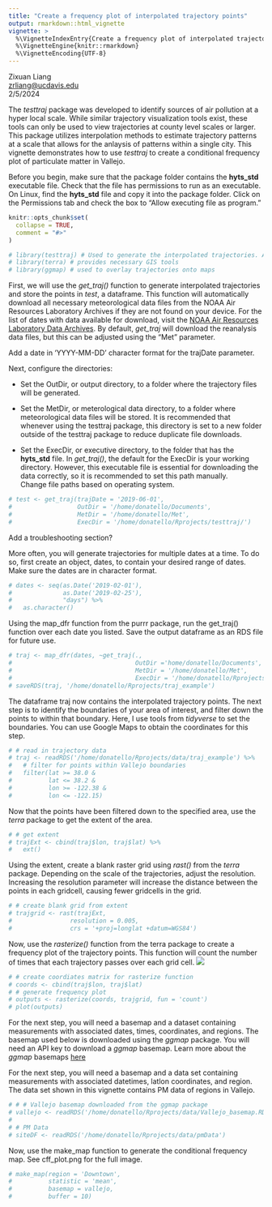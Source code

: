 ```yaml
---
title: "Create a frequency plot of interpolated trajectory points"
output: rmarkdown::html_vignette
vignette: >
  %\VignetteIndexEntry{Create a frequency plot of interpolated trajectory points}
  %\VignetteEngine{knitr::rmarkdown}
  %\VignetteEncoding{UTF-8}
---
```


Zixuan Liang\
[zrliang\@ucdavis.edu](mailto:zrliang@ucdavis.edu){.email}\
2/5/2024

The *testtraj* package was developed to identify sources of air pollution at a hyper local scale. While similar trajectory visualization tools exist, these tools can only be used to view trajectories at county level scales or larger. This package utilizes interpolation methods to estimate trajectory patterns at a scale that allows for the anlaysis of patterns within a single city. This vignette demonstrates how to use *testtraj* to create a conditional frequency plot of particulate matter in Vallejo.

Before you begin, make sure that the package folder contains the **hyts_std** executable file. Check that the file has permissions to run as an executable. On Linux, find the **hyts_std** file and copy it into the package folder. Click on the Permissions tab and check the box to "Allow executing file as program."

```r
knitr::opts_chunk$set(
  collapse = TRUE,
  comment = "#>"
)
```

```r
# library(testtraj) # Used to generate the interpolated trajectories. Also automatically loads in the tidyverse package for its data analysis tools. 
# library(terra) # provides necessary GIS tools
# library(ggmap) # used to overlay trajectories onto maps
```

First, we will use the *get_traj()* function to generate interpolated trajectories and store the points in *test*, a dataframe. This function will automatically download all necessary meteorological data files from the NOAA Air Resources Laboratory Archives if they are not found on your device. For the list of dates with data available for download, visit the [NOAA Air Resources Laboratory Data Archives](<https://www.ready.noaa.gov/archives.php>). By default, *get_traj* will download the reanalysis data files, but this can be adjusted using the "Met" parameter.

Add a date in 'YYYY-MM-DD' character format for the trajDate parameter.

Next, configure the directories:

-   Set the OutDir, or output directory, to a folder where the trajectory files will be generated.

-   Set the MetDir, or meterological data directory, to a folder where meteorological data files will be stored. It is recommended that whenever using the testtraj package, this directory is set to a new folder outside of the testtraj package to reduce duplicate file downloads.

-   Set the ExecDir, or executive directory, to the folder that has the **hyts_std** file. In *get_traj()*, the default for the ExecDir is your working directory. However, this executable file is essential for downloading the data correctly, so it is recommended to set this path manually.\
    Change file paths based on operating system.

```r
# test <- get_traj(trajDate = '2019-06-01',
#                  OutDir = '/home/donatello/Documents',
#                  MetDir = '/home/donatello/Met',
#                  ExecDir = '/home/donatello/Rprojects/testtraj/')
```

Add a troubleshooting section?

More often, you will generate trajectories for multiple dates at a time. To do so, first create an object, dates, to contain your desired range of dates. Make sure the dates are in character format.

```r
# dates <- seq(as.Date('2019-02-01'),
#              as.Date('2019-02-25'),
#              "days") %>%
#   as.character()
```

Using the map_dfr function from the purrr package, run the get_traj() function over each date you listed. Save the output dataframe as an RDS file for future use.

```r
# traj <- map_dfr(dates, ~get_traj(.,
#                                  OutDir ='home/donatello/Documents',
#                                  MetDir = '/home/donatello/Met',
#                                  ExecDir = '/home/donatello/Rprojects/testtraj'))
# saveRDS(traj, '/home/donatello/Rprojects/traj_example')
```

The dataframe traj now contains the interpolated trajectory points. The next step is to identify the boundaries of your area of interest, and filter down the points to within that boundary. Here, I use tools from *tidyverse* to set the boundaries. You can use Google Maps to obtain the coordinates for this step. 

```r
# # read in trajectory data
# traj <- readRDS('/home/donatello/Rprojects/data/traj_example') %>%
#   # filter for points within Vallejo boundaries
#   filter(lat >= 38.0 &
#          lat <= 38.2 &
#          lon >= -122.38 &
#          lon <= -122.15)
```

Now that the points have been filtered down to the specified area, use the *terra* package to get the extent of the area.

```r
# # get extent
# trajExt <- cbind(traj$lon, traj$lat) %>%
#   ext()
```

Using the extent, create a blank raster grid using *rast()* from the *terra* package. Depending on the scale of the trajectories, adjust the resolution. Increasing the resolution parameter will increase the distance between the points in each gridcell, causing fewer gridcells in the grid. 

```r
# # create blank grid from extent
# trajgrid <- rast(trajExt,
#                resolution = 0.005,
#                crs = '+proj=longlat +datum=WGS84')
```

Now, use the *rasterize()* function from the terra package to create a frequency plot of the trajectory points. This function will count the number of times that each trajectory passes over each grid cell.  ![](/home/donatello/Rprojects/testtraj/vignettes/frequency_plot.png)

```r
# # create coordiates matrix for rasterize function
# coords <- cbind(traj$lon, traj$lat)
# # generate frequency plot
# outputs <- rasterize(coords, trajgrid, fun = 'count')
# plot(outputs)
```

For the next step, you will need a basemap and a dataset containing measurements with associated dates, times, coordinates, and regions. The basemap used below is downloaded using the *ggmap* package. You will need an API key to download a *ggmap* basemap. Learn more about the *ggmap* basemaps [here](https://rdrr.io/cran/ggmap/man/get_map.html)


For the next step, you will need a basemap and a data set containing measurements with associated datetimes, latlon coordinates, and region. The data set shown in this vignette contains PM data of regions in Vallejo.

```r
# # # Vallejo basemap downloaded from the ggmap package
# vallejo <- readRDS('/home/donatello/Rprojects/data/Vallejo_basemap.RDS')
# 
# # PM Data
# siteDF <- readRDS('/home/donatello/Rprojects/data/pmData')
```

Now, use the make_map function to generate the conditional frequency map. See cff_plot.png for the full image.

```r
# make_map(region = 'Downtown',
#          statistic = 'mean',
#          basemap = vallejo,
#          buffer = 10)
```
